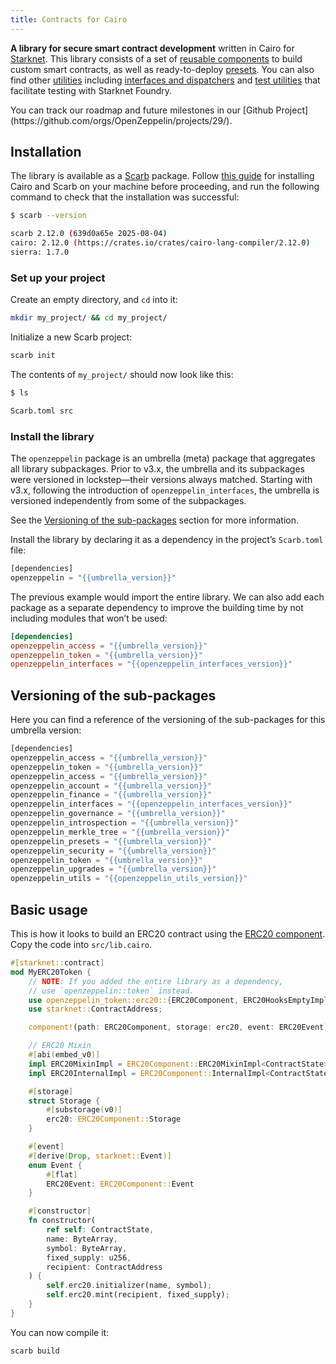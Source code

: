 ```yaml
---
title: Contracts for Cairo
---
```


[starknet]:https://starkware.co/product/starknet/
[scarb]:https://docs.swmansion.com/scarb/
[scarb-install]:https://docs.swmansion.com/scarb/download.html


**A library for secure smart contract development** written in Cairo for [Starknet][starknet]. This library consists of a set of
[reusable components](/contracts-cairo/alpha/components) to build custom smart contracts, as well as ready-to-deploy [presets](/contracts-cairo/alpha/presets). You can also
find other [utilities](/contracts-cairo/alpha/api/utilities) including [interfaces and dispatchers](/contracts-cairo/alpha/interfaces) and [test utilities](/contracts-cairo/alpha/api/testing)
that facilitate testing with Starknet Foundry.

<Callout>
You can track our roadmap and future milestones in our [Github Project](https://github.com/orgs/OpenZeppelin/projects/29/).
</Callout>

## Installation

The library is available as a [Scarb][scarb] package. Follow [this guide][scarb-install] for installing Cairo and Scarb on your machine
before proceeding, and run the following command to check that the installation was successful:

```bash
$ scarb --version

scarb 2.12.0 (639d0a65e 2025-08-04)
cairo: 2.12.0 (https://crates.io/crates/cairo-lang-compiler/2.12.0)
sierra: 1.7.0
```

### Set up your project

Create an empty directory, and `cd` into it:

```bash
mkdir my_project/ && cd my_project/
```

Initialize a new Scarb project:

```bash
scarb init
```

The contents of `my_project/` should now look like this:

```bash
$ ls

Scarb.toml src
```

### Install the library

<Callout type='info'>

The `openzeppelin` package is an umbrella (meta) package that aggregates all library subpackages. Prior to v3.x, the umbrella and its subpackages were
versioned in lockstep—their versions always matched. Starting with v3.x, following the introduction of `openzeppelin_interfaces`, the umbrella is
versioned independently from some of the subpackages.

See the [Versioning of the sub-packages](/contracts-cairo#versioning-of-the-sub-packages) section for more information.

</Callout>

Install the library by declaring it as a dependency in the project’s `Scarb.toml` file:

```javascript
[dependencies]
openzeppelin = "{{umbrella_version}}"
```

The previous example would import the entire library. We can also add each package as a separate dependency to
improve the building time by not including modules that won’t be used:

```toml
[dependencies]
openzeppelin_access = "{{umbrella_version}}"
openzeppelin_token = "{{umbrella_version}}"
openzeppelin_interfaces = "{{openzeppelin_interfaces_version}}"
```

## Versioning of the sub-packages

Here you can find a reference of the versioning of the sub-packages for this umbrella version:

```javascript
[dependencies]
openzeppelin_access = "{{umbrella_version}}"
openzeppelin_token = "{{umbrella_version}}"
openzeppelin_access = "{{umbrella_version}}"
openzeppelin_account = "{{umbrella_version}}"
openzeppelin_finance = "{{umbrella_version}}"
openzeppelin_interfaces = "{{openzeppelin_interfaces_version}}"
openzeppelin_governance = "{{umbrella_version}}"
openzeppelin_introspection = "{{umbrella_version}}"
openzeppelin_merkle_tree = "{{umbrella_version}}"
openzeppelin_presets = "{{umbrella_version}}"
openzeppelin_security = "{{umbrella_version}}"
openzeppelin_token = "{{umbrella_version}}"
openzeppelin_upgrades = "{{umbrella_version}}"
openzeppelin_utils = "{{openzeppelin_utils_version}}"
```

## Basic usage

This is how it looks to build an ERC20 contract using the [ERC20 component](/contracts-cairo/alpha/erc20).
Copy the code into `src/lib.cairo`.

```rust
#[starknet::contract]
mod MyERC20Token {
    // NOTE: If you added the entire library as a dependency,
    // use `openzeppelin::token` instead.
    use openzeppelin_token::erc20::{ERC20Component, ERC20HooksEmptyImpl, DefaultConfig};
    use starknet::ContractAddress;

    component!(path: ERC20Component, storage: erc20, event: ERC20Event);

    // ERC20 Mixin
    #[abi(embed_v0)]
    impl ERC20MixinImpl = ERC20Component::ERC20MixinImpl<ContractState>;
    impl ERC20InternalImpl = ERC20Component::InternalImpl<ContractState>;

    #[storage]
    struct Storage {
        #[substorage(v0)]
        erc20: ERC20Component::Storage
    }

    #[event]
    #[derive(Drop, starknet::Event)]
    enum Event {
        #[flat]
        ERC20Event: ERC20Component::Event
    }

    #[constructor]
    fn constructor(
        ref self: ContractState,
        name: ByteArray,
        symbol: ByteArray,
        fixed_supply: u256,
        recipient: ContractAddress
    ) {
        self.erc20.initializer(name, symbol);
        self.erc20.mint(recipient, fixed_supply);
    }
}
```

You can now compile it:

```bash
scarb build
```
